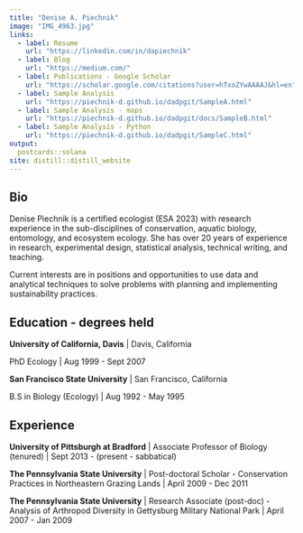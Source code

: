 ```yaml
---
title: "Denise A. Piechnik"
image: "IMG_4963.jpg"
links:
  - label: Resume
    url: "https://linkedin.com/in/dapiechnik"
  - label: Blog
    url: "https://medium.com/"
  - label: Publications - Google Scholar
    url: "https://scholar.google.com/citations?user=hTxoZYwAAAAJ&hl=en"
  - label: Sample Analysis
    url: "https://piechnik-d.github.io/dadpgit/SampleA.html"
  - label: Sample Analysis - maps
    url: "https://piechnik-d.github.io/dadpgit/docs/SampleB.html"
  - label: Sample Analysis - Python
    url: "https://piechnik-d.github.io/dadpgit/SampleC.html"    
output:
  postcards::solana
site: distill::distill_website
---
```

## Bio

Denise Piechnik is a certified ecologist (ESA 2023) with research experience in the sub-disciplines of conservation, aquatic biology, entomology, and ecosystem ecology. She has over 20 years of experience in research, experimental design, statistical analysis, technical writing, and teaching. 

Current interests are in positions and opportunities to use data and analytical techniques to solve problems with planning and implementing sustainability practices. 

## Education - degrees held

**University of California, Davis** | Davis, California

PhD Ecology | Aug 1999 - Sept 2007

**San Francisco State University** | San Francisco, California

B.S in Biology (Ecology) | Aug 1992 - May 1995

## Experience

**University of Pittsburgh at Bradford** | Associate Professor of Biology (tenured) | Sept 2013 - (present - sabbatical) 

**The Pennsylvania State University** | Post-doctoral Scholar - Conservation Practices in Northeastern Grazing Lands | April 2009 - Dec 2011 

**The Pennsylvania State University** | Research Associate (post-doc) - Analysis of Arthropod Diversity in Gettysburg Military National Park | April 2007 - Jan 2009
